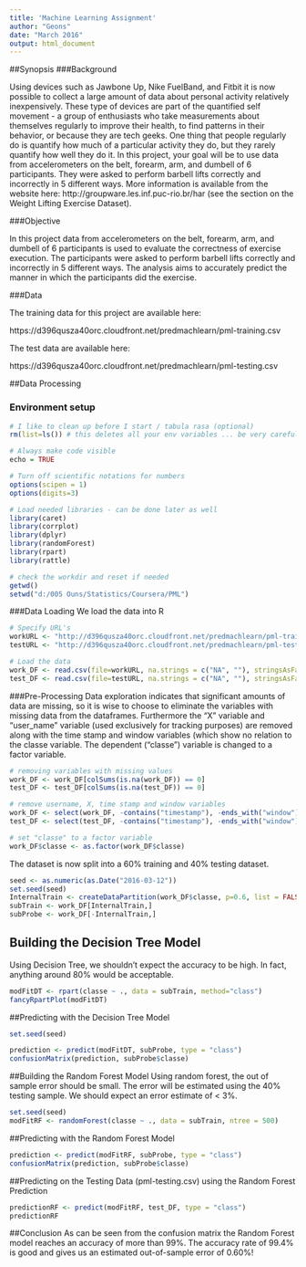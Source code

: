 ```yaml
---
title: 'Machine Learning Assignment'
author: "Geons"
date: "March 2016"
output: html_document
---
```


##Synopsis
###Background

Using devices such as Jawbone Up, Nike FuelBand, and Fitbit it is now possible to collect a large amount of data about personal activity relatively inexpensively. These type of devices are part of the quantified self movement - a group of enthusiasts who take measurements about themselves regularly to improve their health, to find patterns in their behavior, or because they are tech geeks. One thing that people regularly do is quantify how much of a particular activity they do, but they rarely quantify how well they do it. In this project, your goal will be to use data from accelerometers on the belt, forearm, arm, and dumbell of 6 participants. They were asked to perform barbell lifts correctly and incorrectly in 5 different ways. More information is available from the website here: http://groupware.les.inf.puc-rio.br/har (see the section on the Weight Lifting Exercise Dataset).

###Objective

In this project data from accelerometers on the belt, forearm, arm, and dumbell of 6 participants is used to evaluate the correctness of exercise execution. The participants were asked to perform barbell lifts correctly and incorrectly in 5 different ways. 
The analysis aims to accurately predict the manner in which the participants did the exercise. 

###Data

The training data for this project are available here:

https://d396qusza40orc.cloudfront.net/predmachlearn/pml-training.csv

The test data are available here:

https://d396qusza40orc.cloudfront.net/predmachlearn/pml-testing.csv

##Data Processing

### Environment setup 

```r
# I like to clean up before I start / tabula rasa (optional)
rm(list=ls()) # this deletes all your env variables ... be very carefull!

# Always make code visible
echo = TRUE  

# Turn off scientific notations for numbers
options(scipen = 1)  
options(digits=3)

# Load needed libraries - can be done later as well 
library(caret)
library(corrplot)
library(dplyr)
library(randomForest)
library(rpart)
library(rattle)

# check the workdir and reset if needed
getwd()
setwd("d:/005 Ouns/Statistics/Coursera/PML")
```

###Data Loading
We load the data into R 
```r
# Specify URL's 
workURL <- "http://d396qusza40orc.cloudfront.net/predmachlearn/pml-training.csv"
testURL <- "http://d396qusza40orc.cloudfront.net/predmachlearn/pml-testing.csv"

# Load the data
work_DF <- read.csv(file=workURL, na.strings = c("NA", ""), stringsAsFactors=FALSE)
test_DF <- read.csv(file=testURL, na.strings = c("NA", ""), stringsAsFactors=FALSE)
```


###Pre-Processing
Data exploration indicates that significant amounts of data are missing, so it is wise to choose to eliminate the variables with missing data from the dataframes. 
Furthermore the "X" variable and "user_name" variable (used exclusively for tracking purposes) are removed along with the time stamp and window variables (which show no relation to the classe variable. The dependent ("classe") variable is changed to a factor variable.

```r
# removing variables with missing values
work_DF <- work_DF[colSums(is.na(work_DF)) == 0]
test_DF <- test_DF[colSums(is.na(test_DF)) == 0]

# remove username, X, time stamp and window variables
work_DF <- select(work_DF, -contains("timestamp"), -ends_with("window"), -starts_with("user"), -X)
test_DF <- select(test_DF, -contains("timestamp"), -ends_with("window"), -starts_with("user"), -X)

# set "classe" to a factor variable
work_DF$classe <- as.factor(work_DF$classe)
```

The dataset is now split into a 60% training and 40% testing dataset.
```r
seed <- as.numeric(as.Date("2016-03-12"))
set.seed(seed)
InternalTrain <- createDataPartition(work_DF$classe, p=0.6, list = FALSE)
subTrain <- work_DF[InternalTrain,]
subProbe <- work_DF[-InternalTrain,]
```


## Building the Decision Tree Model
Using Decision Tree, we shouldn't expect the accuracy to be high. In fact, anything around 80% would be acceptable.

```r
modFitDT <- rpart(classe ~ ., data = subTrain, method="class")
fancyRpartPlot(modFitDT)
```

##Predicting with the Decision Tree Model
```r
set.seed(seed)

prediction <- predict(modFitDT, subProbe, type = "class")
confusionMatrix(prediction, subProbe$classe)
```

##Building the Random Forest Model
Using random forest, the out of sample error should be small. The error will be estimated using the 40% testing sample. We should expect an error estimate of < 3%.

```r
set.seed(seed)
modFitRF <- randomForest(classe ~ ., data = subTrain, ntree = 500)
```
##Predicting with the Random Forest Model
```r
prediction <- predict(modFitRF, subProbe, type = "class")
confusionMatrix(prediction, subProbe$classe)
```

##Predicting on the Testing Data (pml-testing.csv) using the Random Forest Prediction
 
```r
predictionRF <- predict(modFitRF, test_DF, type = "class")
predictionRF
```

##Conclusion
As can be seen from the confusion matrix the Random Forest model reaches an accuracy of more than 99%. 
The accuracy rate of 99.4% is good and gives us an estimated out-of-sample error of 0.60%!

